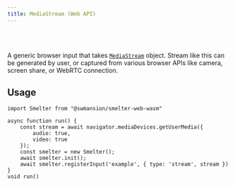```yaml
---
title: MediaStream (Web API)
---
```


<Badge text="Browser (WASM)" variant="tip" size="large" />

<br />
<br />

A generic browser input that takes [`MediaStream`](https://developer.mozilla.org/en-US/docs/Web/API/MediaStream) object.
Stream like this can be generated by user, or captured from various browser APIs like camera, screen share, or WebRTC connection.

## Usage

```tsx title=mediaStreamInputExample.tsx
import Smelter from "@swmansion/smelter-web-wasm"

async function run() {
    const stream = await navigator.mediaDevices.getUserMedia({
        audio: true,
        video: true
    });
    const smelter = new Smelter();
    await smelter.init();
    await smelter.registerInput('example', { type: 'stream', stream })
}
void run()
```
